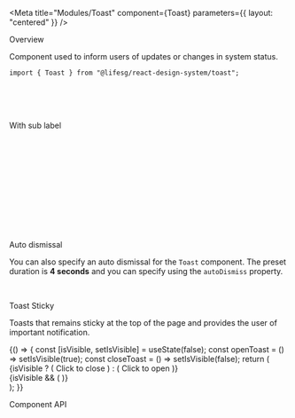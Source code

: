 
<Meta
    title="Modules/Toast"
    component={Toast}
    parameters={{ layout: "centered" }}
/>

<Title>Toast</Title>

<Secondary>Overview</Secondary>

Component used to inform users of updates or changes in system status.

```tsx
import { Toast } from "@lifesg/react-design-system/toast";
```

<Canvas>
    <Story name="Toast">
        <Toast
            type="success"
            label="This is a success toast message"
            sticky={false}
        />
        <br />
        <Toast
            type="warning"
            label="This is a warning toast message"
            sticky={false}
        />
        <br />
        <Toast
            type="error"
            label="This is an error toast message"
            sticky={false}
        />
        <br />
        <Toast
            type="info"
            label="This is an info toast message"
            sticky={false}
        />
    </Story>
</Canvas>

<Heading3>With sub label</Heading3>

<Canvas>
    <Story name="With sub label">
        <Toast
            type="success"
            label="Your bookings has been updated and received by the service provider."
            sticky={false}
        />
        <br />
        <Toast
            type="success"
            title="Template successfully updated"
            label="Your bookings has been updated and received by the service provider."
            sticky={false}
        />
        <br />
        <br />
        <Toast
            type="warning"
            label="The template contains characters that cannot be updated. Please
                remove the characters and try again."
            sticky={false}
        />
        <br />
        <Toast
            type="warning"
            title="Unknown characters"
            label="The template contains characters that cannot be updated. Please
                remove the characters and try again."
            sticky={false}
        />
        <br />
        <br />
        <Toast
            type="error"
            label="An internal system error had occured. Please log out and try
                again."
            sticky={false}
        />
        <br />
        <Toast
            type="error"
            title="System error"
            label="An internal system error had occured. Please log out and try
                again."
            sticky={false}
        />
        <br />
        <br />
        <Toast
            type="info"
            label="The calendar will be automatically updated when you have done
                editing the event information."
            sticky={false}
        />
        <br />
        <Toast
            type="info"
            title="Updated automatically"
            label="The calendar will be automatically updated when you have done
                editing the event information."
            sticky={false}
        />
    </Story>
</Canvas>

<Heading3>Auto dismissal</Heading3>

You can also specify an auto dismissal for the `Toast` component. The preset duration
is **4 seconds** and you can specify using the `autoDismiss` property.

<Canvas>
    <Story name="Auto dismissal">
        <Toast
            type="success"
            label="Your bookings has been updated and received by the service provider."
            autoDismiss
            sticky={false}
        />
        <br />
        <Toast
            type="info"
            label="This toast has a custom auto dismiss time of 8 seconds."
            autoDismiss
            autoDismissTime={8000}
            sticky={false}
        />
    </Story>
</Canvas>

<Heading3>Toast Sticky</Heading3>

Toasts that remains sticky at the top of the page and provides the user of important notification.

<Canvas>
    <Story name="Toast sticky">
        {() => {
            const [isVisible, setIsVisible] = useState(false);
            const openToast = () => setIsVisible(true);
            const closeToast = () => setIsVisible(false);
            return (
                <div>
                    {isVisible ? (
                        <Button.Default onClick={closeToast}>
                            Click to close
                        </Button.Default>
                    ) : (
                        <Button.Default onClick={openToast}>
                            Click to open
                        </Button.Default>
                    )}
                    <div style={{ display: "flex", justifyContent: "center" }}>
                        {isVisible && (
                            <Toast
                                type="success"
                                label="The template contains characters that cannot be updated. Please remove the characters and try again."
                            />
                        )}
                    </div>
                </div>
            );
        }}
    </Story>
</Canvas>

<Secondary>Component API</Secondary>
<PropsTable />
